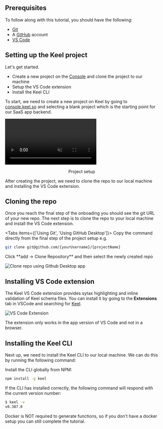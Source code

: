 
## Prerequisites

To follow along with this tutorial, you should have the following:

- [Git](https://git-scm.com/)
- A [GitHub](https://github.com/) account
- [VS Code](https://code.visualstudio.com/)

## Setting up the Keel project

Let's get started.

- Create a new project on the [Console](http://console.keel.so/) and clone the project to our machine
- Setup the VS Code extension
- Install the Keel CLI

To start, we need to create a new project on Keel by going to [console.keel.so](https://console.keel.so/start) and selecting a blank project which is the starting point for our SaaS app backend.

<video autoPlay loop muted>
<source alt="project setup demo" src="/project-setup.mp4" type="video/mp4"/>
</video>

<p align="center">Project setup</p>

After creating the project, we need to clone the repo to our local machine and installing the VS Code extension.

## Cloning the repo
Once you reach the final step of the onboading you should see the git URL of your new repo. The next step is to clone the repo to your local machine and install the VS Code extension.


<Tabs items={['Using Git', 'Using GitHub Desktop']}>
  <Tab>
Copy the command directly from the final step of the project setup e.g.

```bash
git clone git@github.com/{yourUsername}/{projectName}
```
  </Tab>
    <Tab>
Click **add → Clone Repository** and then select the newly created repo

![Clone repo using Github Desktop app](/tutorial-github-desktop.png)
  </Tab>
</Tabs>

## Installing VS Code extension

The Keel VS Code extension provides sytax highlighting and inline validation of Keel schema files. You can install it by going to the **Extensions** tab in VSCode and searching for [Keel](https://marketplace.visualstudio.com/items?itemName=teamkeel.vscode-keel).

![VS Code Extension](/vscode-extension.png)

<Callout type="info" emoji="💡">
  The extension only works in the app version of VS Code and not in a browser.
</Callout>

## Installing the Keel CLI

Next up, we need to install the Keel CLI to our local machine.  We can do this by running the following command:

Install the CLI globally from NPM:

```sh npm2yarn
npm install -g keel
```

If the CLI has installed correctly, the following command will respond with the current version number:

```bash
$ keel -v
v0.387.0
```

<Callout type="info" emoji="💡">
  Docker is NOT required to generate functions, so if you don't have a docker setup you can still complete the tutorial.
</Callout>
